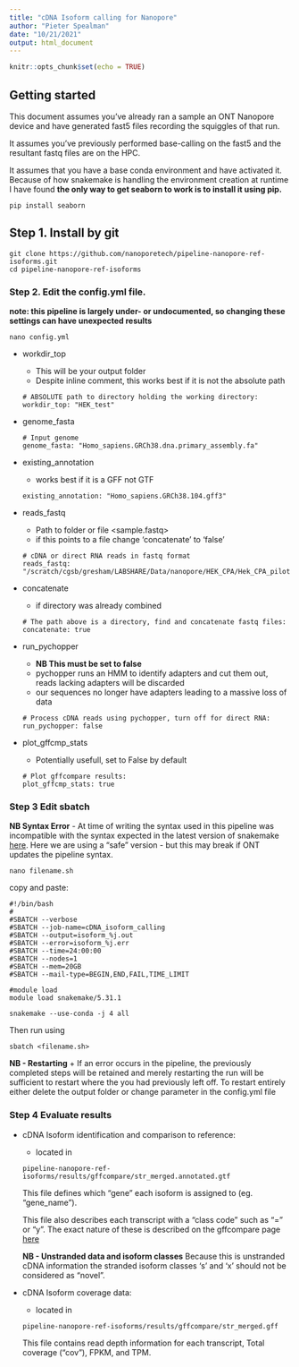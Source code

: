 ---
title: "cDNA Isoform calling for Nanopore"
author: "Pieter Spealman"
date: "10/21/2021"
output: html_document
---

```{r setup, include=FALSE}
knitr::opts_chunk$set(echo = TRUE)
```

## Getting started

This document assumes you've already ran a sample an ONT Nanopore device and have generated fast5 files recording the squiggles of that run. 

It assumes you've previously performed base-calling on the fast5 and the resultant fastq files are on the HPC. 

It assumes that you have a base conda environment and have activated it. Because of how snakemake is handling the environment creation at runtime I have found **the only way to get seaborn to work is to install it using pip.**  
```
pip install seaborn
```

## Step 1. Install by git
```
git clone https://github.com/nanoporetech/pipeline-nanopore-ref-isoforms.git
cd pipeline-nanopore-ref-isoforms
```

### Step 2. Edit the config.yml file.
**note: this pipeline is largely under- or undocumented, so changing these settings can have unexpected results**

```
nano config.yml
```

* workdir_top
  + This will be your output folder
  + Despite inline comment, this works best if it is not the absolute path
  ```
  # ABSOLUTE path to directory holding the working directory:
  workdir_top: "HEK_test"
  ```
* genome_fasta
  ```
  # Input genome
  genome_fasta: "Homo_sapiens.GRCh38.dna.primary_assembly.fa"
  ```
* existing_annotation
  + works best if it is a GFF not GTF
  ```
  existing_annotation: "Homo_sapiens.GRCh38.104.gff3"
  ```
* reads_fastq 
  + Path to folder <FASTQ/PASS> or file <sample.fastq>
  + if this points to a file change 'concatenate' to 'false' 
  ```
  # cDNA or direct RNA reads in fastq format
  reads_fastq: "/scratch/cgsb/gresham/LABSHARE/Data/nanopore/HEK_CPA/Hek_CPA_pilot/FASTQ/pass"
  ```
* concatenate 
  + if <FASTQ/PASS> directory was already combined
  ```
  # The path above is a directory, find and concatenate fastq files:
  concatenate: true
  ```
* run_pychopper
  + **NB This must be set to false**
  + pychopper runs an HMM to identify adapters and cut them out, reads lacking adapters will be discarded
  + our sequences no longer have adapters leading to a massive loss of data
  ```
  # Process cDNA reads using pychopper, turn off for direct RNA:
  run_pychopper: false
  ```
* plot_gffcmp_stats 
  + Potentially usefull, set to False by default
  ```
  # Plot gffcompare results:
  plot_gffcmp_stats: true
  ```

### Step 3 Edit sbatch
**NB Syntax Error** - At time of writing the syntax used in this pipeline was incompatible with the syntax expected in the latest version of snakemake [here](https://github.com/nanoporetech/pipeline-nanopore-ref-isoforms/issues/18). Here we are using a "safe" version - but this may break if ONT updates the pipeline syntax.
```
nano filename.sh
```
copy and paste: 
```{}
#!/bin/bash
#
#SBATCH --verbose
#SBATCH --job-name=cDNA_isoform_calling
#SBATCH --output=isoform_%j.out
#SBATCH --error=isoform_%j.err
#SBATCH --time=24:00:00
#SBATCH --nodes=1
#SBATCH --mem=20GB
#SBATCH --mail-type=BEGIN,END,FAIL,TIME_LIMIT

#module load
module load snakemake/5.31.1

snakemake --use-conda -j 4 all

```
Then run using
```
sbatch <filename.sh>
```

**NB - Restarting**
  + If an error occurs in the pipeline, the previously completed steps will be retained and merely restarting the run will be sufficient to restart where the you had previously left off. To restart entirely either delete the output folder <workdir_top> or change <workdir_top> parameter in the config.yml file 

### Step 4 Evaluate results
* cDNA Isoform identification and comparison to reference:
  + located in 
  ```
  pipeline-nanopore-ref-isoforms/results/gffcompare/str_merged.annotated.gtf
  ```
  This file defines which "gene" each isoform is assigned to (eg. "gene_name").

  This file also describes each transcript with a "class code" such as "=" or "y". The exact nature of these is described on the gffcompare page [here](http://ccb.jhu.edu/software/stringtie/gffcompare_codes.png)

  **NB - Unstranded data and isoform classes** 
  Because this is unstranded cDNA information the stranded isoform classes 's' and 'x' should not be considered as "novel".

* cDNA Isoform coverage data:
  + located in 
  ```
  pipeline-nanopore-ref-isoforms/results/gffcompare/str_merged.gff
  ```
  This file contains read depth information for each transcript, Total coverage ("cov"), FPKM, and TPM.
  
